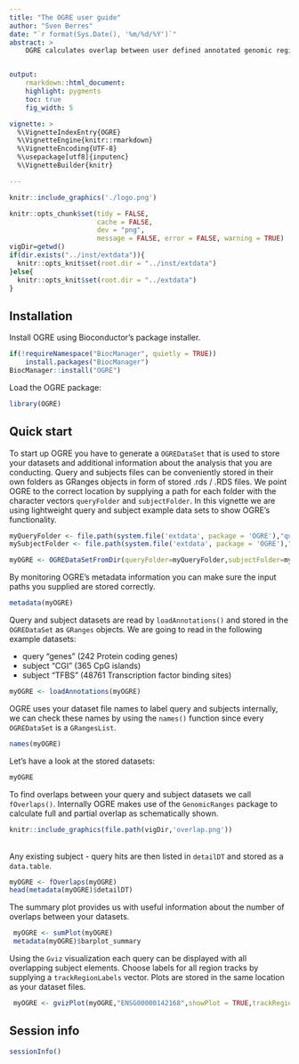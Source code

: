 ```yaml
---
title: "The OGRE user guide"
author: "Sven Berres"
date: "`r format(Sys.Date(), '%m/%d/%Y')`"
abstract: >
    OGRE calculates overlap between user defined annotated genomic region datasets. Any regions can be supplied such as public annotations (genes), genetic variation (SNPs, mutations), regulatory elements (TFBS, promoters, CpG islands) and basically all  types of NGS output from sequencing experiments. After overlap calculation, key numbers help analyse the extend of overlaps which can also be visualized at a genomic level. OGRE package version: `r packageVersion("OGRE")`


output:
    rmarkdown::html_document:
    highlight: pygments
    toc: true
    fig_width: 5

vignette: >
  %\VignetteIndexEntry{OGRE}
  %\VignetteEngine{knitr::rmarkdown}
  %\VignetteEncoding{UTF-8}
  %\usepackage[utf8]{inputenc}
  %\VignetteBuilder{knitr}

---
```

```r
knitr::include_graphics('./logo.png')
```

```r
knitr::opts_chunk$set(tidy = FALSE,
                      cache = FALSE,
                      dev = "png",
                      message = FALSE, error = FALSE, warning = TRUE)
vigDir=getwd()
if(dir.exists("../inst/extdata")){
  knitr::opts_knit$set(root.dir = "../inst/extdata")
}else{
  knitr::opts_knit$set(root.dir = "../extdata")
}
```	


## Installation
Install OGRE using Bioconductor's package installer.
```r
if(!requireNamespace("BiocManager", quietly = TRUE))
	install.packages("BiocManager")
BiocManager::install("OGRE")

```

Load the OGRE package: 

```r
library(OGRE)

```
## Quick start

To start up OGRE you have to generate a `OGREDataSet` that is used to store your datasets and additional information about the analysis that you are conducting. Query and subjects files can be conveniently stored in their own folders as GRanges objects in form of stored .rds / .RDS files. We point OGRE to the correct location by supplying a path for each folder with the character vectors `queryFolder` and `subjectFolder`. In this vignette we are using lightweight query and subject example data sets to show OGRE's functionality.

```r
myQueryFolder <- file.path(system.file('extdata', package = 'OGRE'),"query")
mySubjectFolder <- file.path(system.file('extdata', package = 'OGRE'),"subject")

myOGRE <- OGREDataSetFromDir(queryFolder=myQueryFolder,subjectFolder=mySubjectFolder)
```
By monitoring OGRE's metadata information you can make sure the input paths you supplied are stored correctly.
```r
metadata(myOGRE)
```
Query and subject datasets are read by `loadAnnotations()` and stored in the `OGREDataSet` as `GRanges` objects.
We are going to read in the following example datasets:

* query "genes" (242 Protein coding genes) 
* subject "CGI" (365 CpG islands)
* subject "TFBS" (48761 Transcription factor binding sites) 
```r
myOGRE <- loadAnnotations(myOGRE)
```
OGRE uses your dataset file names to label query and subjects internally, we can check these names by using the `names()` function since every `OGREDataSet` is a `GRangesList`. 
```r
names(myOGRE)
```
Let's have a look at the stored datasets: 
```r
myOGRE
```
To find overlaps between your query and subject datasets we call `fOverlaps()`.
Internally OGRE makes use of the `GenomicRanges` package to calculate full and partial overlap as schematically shown.
<br />
```r
knitr::include_graphics(file.path(vigDir,'overlap.png'))
```
<br />
Any existing subject - query hits are then listed in `detailDT` and stored as a `data.table`.
```r
myOGRE <- fOverlaps(myOGRE)
head(metadata(myOGRE)$detailDT)
```


The summary plot provides us with useful information about the number of overlaps between your datasets. 
```r
 myOGRE <- sumPlot(myOGRE)
 metadata(myOGRE)$barplot_summary
```
Using the `Gviz` visualization each query can be displayed with all overlapping subject elements. Choose labels for all region tracks by supplying a `trackRegionLabels` vector. Plots are stored in the same location as your dataset files.
```r
 myOGRE <- gvizPlot(myOGRE,"ENSG00000142168",showPlot = TRUE,trackRegionLabels = setNames(c("name","name"),c("genes","CGI")))
```

## Session info

```r
sessionInfo()
```

